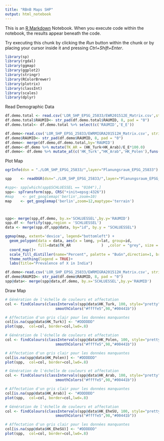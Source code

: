 ```yaml
---
title: "RBnB Maps SHP"
output: html_notebook
---
```


This is an [R Markdown](http://rmarkdown.rstudio.com) Notebook. When you execute code within the notebook, the results appear beneath the code. 

Try executing this chunk by clicking the *Run* button within the chunk or by placing your cursor inside it and pressing *Ctrl+Shift+Enter*. 

```r
library(sp)
library(rgdal)
library(ggmap)
library(ggplot2)
library(stringr)
library(RColorBrewer)
library(plotrix)   
library(classInt)   
library(scales)
library(dplyr)
```
Read Demographic Data

```r
df.demo.total <- read.csv('LOR_SHP_EPSG_25833/EWR201512E_Matrix.csv',stringsAsFactors = F,sep=';',encoding = "DE")
df.demo.total$RAUMID<- str_pad(df.demo.total$RAUMID, 8, pad = "0")
df.demo.total<- df.demo.total %>% select(c('RAUMID','E_E'))

df.demo<-read.csv('LOR_SHP_EPSG_25833/EWRMIGRA201512H_Matrix.csv', stringsAsFactors = F,sep=';',encoding = "DE")
df.demo$RAUMID<- str_pad(df.demo$RAUMID, 8, pad = "0")
df.demo<- merge(df.demo,df.demo.total,by='RAUMID')
df.demo<-df.demo %>% mutate(TK_AR = (HK_Turk+HK_Arab)/E_E*100.0)
df.demo<- df.demo %>% mutate_at(c('HK_Turk',"HK_Arab",'HK_Polen'),funs(./E_E*100.0))

```



Plot Map
```r

ogrInfo(dsn = "./LOR_SHP_EPSG_25833/",layer="Planungsraum_EPSG_25833")

spp    <- readOGR(dsn="./LOR_SHP_EPSG_25833/",layer="Planungsraum_EPSG_25833",p4s = "+init=epsg:25833",encoding = "DE")

#spp<- spp[which(spp$SCHLUESSEL == "0104"),]
spp<- spTransform(spp, CRS("+init=epsg:4326"))
#map    <- get_googlemap('berlin',zoom=10)
map    <- get_googlemap('berlin',zoom=12,maptype='terrain')



spp<- merge(spp,df.demo, by.x='SCHLUESSEL',by.y='RAUMID')
spp.df <- fortify(spp,region = 'SCHLUESSEL')
data <- merge(spp.df,spp@data, by="id", by.y = "SCHLUESSEL")

ggmap(map, extent='device', legend="bottomleft") + 
  geom_polygon(data = data, aes(x = long, y=lat, group=id, 
               fill=data$TK_AR              )  ,color = "grey", size = 0.1,alpha=0.8) + 
  coord_map()+
  scale_fill_distiller(name="Percent", palette = "BuGn",direction=1, breaks = pretty_breaks(n = 10))+
  theme_nothing(legend = TRUE)+
  labs(title="Prevalence of X in India")

```


```r
df.demo<-read.csv('LOR_SHP_EPSG_25833/EWRMIGRA201512H_Matrix.csv', stringsAsFactors = F,sep=';',encoding = "DE")
df.demo$RAUMID<- str_pad(df.demo$RAUMID, 8, pad = "0")
spp@data<- merge(spp@data,df.demo, by.x='SCHLUESSEL',by.y='RAUMID')
```

Draw Map

```r
# Génération de l'échelle de couleurs et affectation
col <- findColours(classIntervals(spp@data$HK_Turk, 100, style="pretty"),
                       smoothColors("#ffffe5",98,"#00441b"))

# Affectation d'un gris clair pour les données manquantes
col[is.na(spp@data$HK_Turk)] <- "#DDDDDD"
plot(spp,  col=col, border=col,lwd=.8)
```
```r
# Génération de l'échelle de couleurs et affectation
col <- findColours(classIntervals(spp@data$HK_Polen, 100, style="pretty"),
                       smoothColors("#ffffe5",98,"#00441b"))

# Affectation d'un gris clair pour les données manquantes
col[is.na(spp@data$HK_Polen)] <- "#DDDDDD"
plot(spp,  col=col, border=col,lwd=.8)
```
```r
# Génération de l'échelle de couleurs et affectation
col <- findColours(classIntervals(spp@data$HK_Arab, 100, style="pretty"),
                       smoothColors("#ffffe5",98,"#00441b"))

# Affectation d'un gris clair pour les données manquantes
col[is.na(spp@data$HK_Arab)] <- "#DDDDDD"
plot(spp,  col=col, border=col,lwd=.8)
```

```r
# Génération de l'échelle de couleurs et affectation
col <- findColours(classIntervals(spp@data$HK_EheSU, 100, style="pretty"),
                       smoothColors("#ffffe5",98,"#00441b"))

# Affectation d'un gris clair pour les données manquantes
col[is.na(spp@data$HK_EheSU)] <- "#DDDDDD"
plot(spp,  col=col, border=col,lwd=.8)
```

